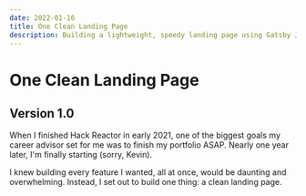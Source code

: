```yaml
---
date: 2022-01-16
title: One Clean Landing Page
description: Building a lightweight, speedy landing page using Gatsby JS.
---
```


# One Clean Landing Page

## Version 1.0

When I finished Hack Reactor in early 2021, one of the biggest goals my career advisor set for me was to finish my portfolio ASAP. Nearly one year later, I'm finally starting (sorry, Kevin).

I knew building every feature I wanted, all at once, would be daunting and overwhelming. Instead, I set out to build one thing: a clean landing page.
